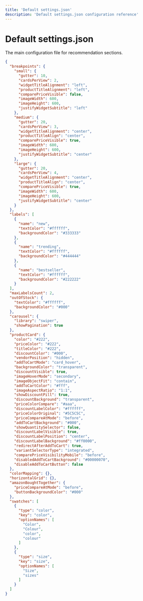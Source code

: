 ```yaml
---
title: 'Default settings.json'
description: 'Default settings.json configuration reference'
---
```


# Default settings.json

The main configuration file for recommendation sections.

```json
{
  "breakpoints": {
    "small": {
      "gutter": 10,
      "cardsPerView": 2,
      "widgetTitleAlignment": "left",
      "productTitleAlignment": "left",
      "comparePriceVisible": false,
      "imageWidth": 600,
      "imageHeight": 600,
      "justifyWidgetSubtitle": "left"
    },
    "medium": {
      "gutter": 20,
      "cardsPerView": 3,
      "widgetTitleAlignment": "center",
      "productTitleAlign": "center",
      "comparePriceVisible": true,
      "imageWidth": 600,
      "imageHeight": 600,
      "justifyWidgetSubtitle": "center"
    },
    "large": {
      "gutter": 20,
      "cardsPerView": 4,
      "widgetTitleAlignment": "center",
      "productTitleAlign": "center",
      "comparePriceVisible": true,
      "imageWidth": 600,
      "imageHeight": 600,
      "justifyWidgetSubtitle": "center"
    }
  },
  "labels": [
    {
      "name": "new",
      "textColor": "#ffffff",
      "backgroundColor": "#333333"
    },
    {
      "name": "trending",
      "textColor": "#ffffff",
      "backgroundColor": "#444444"
    },
    {
      "name": "bestseller",
      "textColor": "#ffffff",
      "backgroundColor": "#222222"
    }
  ],
  "maxLabelsCount": 2,
  "outOfStock": {
    "textColor": "#ffffff",
    "backgroundColor": "#000"
  },
  "carousel": {
    "library": "swiper",
    "showPagination": true
  },
  "productCard": {
    "color": "#222",
    "priceColor": "#222",
    "titleColor": "#222",
    "discountColor": "#000",
    "vendorPosition": "hidden",
    "addToCartMode": "card_hover",
    "backgroundColor": "transparent",
    "discountVisible": true,
    "imageHoverMode": "secondary",
    "imageObjectFit": "contain",
    "addToCartColor": "#fff",
    "imageAspectRatio": "1:1",
    "showDiscountPill": true,
    "discountBackground": "transparent",
    "priceColorCompare": "#aaa",
    "discountLabelColor": "#ffffff",
    "priceColorOriginal": "#5C5C5C",
    "priceCompareAtMode": "before",
    "addToCartBackground": "#000",
    "showQuantitySelector": false,
    "discountLabelVisible": true,
    "discountLabelPosition": "center",
    "discountLabelBackground": "#ff0000",
    "redirectAfterAddToCart": true,
    "variantSelectorType": "integrated",
    "comparePriceVisibilityMobile": "before",
    "disabledAddToCartBackground": "#00000070",
    "disableAddToCartButton": false
  },
  "colorMapping": {},
  "horizontalGrid": {},
  "amazonBoughtTogether": {
    "priceCompareAtMode": "before",
    "buttonBackgroundColor": "#000"
  },
  "swatches": [
    {
      "type": "color",
      "key": "color",
      "optionNames": [
        "Color",
        "Colour",
        "color",
        "colour"
      ]
    },
    {
      "type": "size",
      "key": "size",
      "optionNames": [
        "Size",
        "sizes"
      ]
    }
  ]
}
``` 